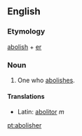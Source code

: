 ==English==
===Etymology===
[[abolish]] + [[er]]

===Noun===
#One who [[abolish]]es.
====Translations====
*Latin: [[abolitor]] ''m''

[[pt:abolisher]]